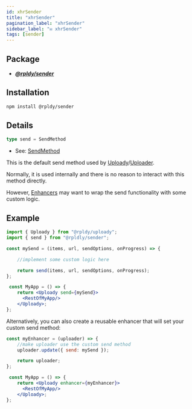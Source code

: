 ```yaml
---
id: xhrSender
title: "xhrSender"
pagination_label: "xhrSender"
sidebar_label: "✉️ xhrSender"
tags: [sender]
---
```


## Package

- **_[@rpldy/sender](../../../packages/rpldy-sender)_**

## Installation

```bash npm2yarn
npm install @rpldy/sender
```

## Details

```typescript
type send = SendMethod
```

- See: [SendMethod](../../types#sendmethod)

This is the default send method used by [Uploady](../../../packages/rpldy-uploady)/[Uploader](../../../packages/rpldy-uploady).

Normally, it is used internally and there is no reason to interact with this method directly.

However, [Enhancers](../../../getting-started/concepts#enhancer) may want to wrap the send functionality with some custom logic.

## Example

```jsx
import { Uploady } from "@rpldy/uploady";
import { send } from "@rpldly/sender";

const mySend = (items, url, sendOptions, onProgress) => {

	//implement some custom logic here

	return send(items, url, sendOptions, onProgress);
};

 const MyApp = () => {
    return <Uploady send={mySend}>
      <RestOfMyApp/>
    </Uploady>;
};
```

Alternatively, you can also create a reusable enhancer that will set your custom send method:

```jsx
const myEnhancer = (uploader) => {
	//make uploader use the custom send method
    uploader.update({ send: mySend });

	return uploader;
};

 const MyApp = () => {
    return <Uploady enhancer={myEnhancer}>
      <RestOfMyApp/>
    </Uploady>;
};
```
